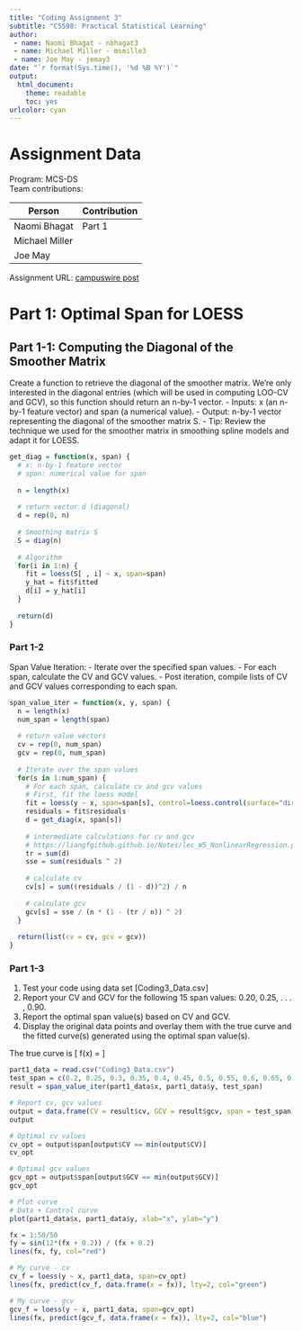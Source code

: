 ```yaml
---
title: "Coding Assignment 3"
subtitle: "CS598: Practical Statistical Learning"
author: 
 - name: Naomi Bhagat - nbhagat3
 - name: Michael Miller - msmille3
 - name: Joe May - jemay3
date: "`r format(Sys.time(), '%d %B %Y')`"
output:
  html_document:
    theme: readable
    toc: yes
urlcolor: cyan
---
```


# Assignment Data
Program: MCS-DS  
Team contributions:

| Person         | Contribution |
|----------      |----------|
| Naomi Bhagat   | Part 1 |
| Michael Miller |  |
| Joe May        |  |

Assignment URL: [campuswire post]()

# Part 1: Optimal Span for LOESS
## Part 1-1: Computing the Diagonal of the Smoother Matrix

Create a function to retrieve the diagonal of the smoother matrix. We’re only
interested in the diagonal entries (which will be used in computing LOO-CV and
GCV), so this function should return an n-by-1 vector.
- Inputs: x (an n-by-1 feature vector) and span (a numerical value).
- Output: n-by-1 vector representing the diagonal of the smoother matrix S.
- Tip: Review the technique we used for the smoother matrix in smoothing spline 
models and adapt it for LOESS.

```r
get_diag = function(x, span) {
  # x: n-by-1 feature vector
  # span: numerical value for span
  
  n = length(x)
  
  # return vector d (diagonal)
  d = rep(0, n)
  
  # Smoothing matrix S
  S = diag(n)
  
  # Algorithm
  for(i in 1:n) {
    fit = loess(S[ , i] ~ x, span=span)
    y_hat = fit$fitted
    d[i] = y_hat[i]
  }
  
  return(d)
}
```

### Part 1-2
Span Value Iteration:
- Iterate over the specified span values.
- For each span, calculate the CV and GCV values.
- Post iteration, compile lists of CV and GCV values corresponding to each span.

```r
span_value_iter = function(x, y, span) {
  n = length(x)
  num_span = length(span)
  
  # return value vectors
  cv = rep(0, num_span)
  gcv = rep(0, num_span)
  
  # Iterate over the span values
  for(s in 1:num_span) {
    # For each span, calculate cv and gcv values
    # First, fit the loess model
    fit = loess(y ~ x, span=span[s], control=loess.control(surface="direct"))
    residuals = fit$residuals
    d = get_diag(x, span[s])
    
    # intermediate calculations for cv and gcv
    # https://liangfgithub.github.io/Notes/lec_W5_NonlinearRegression.pdf slide 33
    tr = sum(d)
    sse = sum(residuals ^ 2)
    
    # calculate cv
    cv[s] = sum((residuals / (1 - d))^2) / n
    
    # calculate gcv
    gcv[s] = sse / (n * (1 - (tr / n)) ^ 2)
  }
  
  return(list(cv = cv, gcv = gcv))
}
```

### Part 1-3
1. Test your code using data set [Coding3_Data.csv]
2. Report your CV and GCV for the following 15 span values: 0.20, 0.25, . . . , 0.90.
3. Report the optimal span value(s) based on CV and GCV.
4. Display the original data points and overlay them with the true curve and the fitted curve(s) generated using the optimal span value(s).

The true curve is \[ f(x) = \frac{\sin(12(x + 0.2))}{x + 0.2} \]

```r
part1_data = read.csv("Coding3_Data.csv")
test_span = c(0.2, 0.25, 0.3, 0.35, 0.4, 0.45, 0.5, 0.55, 0.6, 0.65, 0.7, 0.75, 0.8, 0.85, 0.9)
result = span_value_iter(part1_data$x, part1_data$y, test_span)

# Report cv, gcv values
output = data.frame(CV = result$cv, GCV = result$gcv, span = test_span)
output

# Optimal cv values
cv_opt = output$span[output$CV == min(output$CV)]
cv_opt

# Optimal gcv values
gcv_opt = output$span[output$GCV == min(output$GCV)]
gcv_opt

# Plot curve
# Data + Control curve
plot(part1_data$x, part1_data$y, xlab="x", ylab="y")

fx = 1:50/50
fy = sin(12*(fx + 0.2)) / (fx + 0.2)
lines(fx, fy, col="red")

# My curve - cv
cv_f = loess(y ~ x, part1_data, span=cv_opt)
lines(fx, predict(cv_f, data.frame(x = fx)), lty=2, col="green")

# My curve - gcv
gcv_f = loess(y ~ x, part1_data, span=gcv_opt)
lines(fx, predict(gcv_f, data.frame(x = fx)), lty=2, col="blue")
```

